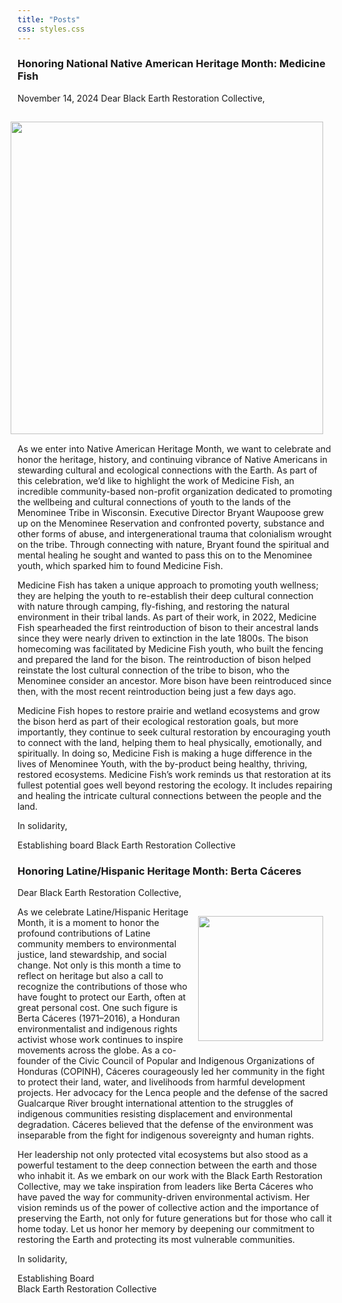 ```yaml
---
title: "Posts"
css: styles.css
---
```


### Honoring National Native American Heritage Month: Medicine Fish

November 14, 2024 Dear Black Earth Restoration Collective,

![](images/medicinefish.jpg){style="float: right; margin: 15px 15px 15px 15px;" width="500"}

As we enter into Native American Heritage Month, we want to celebrate and honor the heritage, history, and continuing vibrance of Native Americans in stewarding cultural and ecological connections with the Earth. As part of this celebration, we’d like to highlight the work of Medicine Fish, an incredible community-based non-profit organization dedicated to promoting the wellbeing and cultural connections of youth to the lands of the Menominee Tribe in Wisconsin. Executive Director Bryant Waupoose grew up on the Menominee Reservation and confronted poverty, substance and other forms of abuse, and intergenerational trauma that colonialism wrought on the tribe. Through connecting with nature, Bryant found the spiritual and mental healing he sought and wanted to pass this on to the Menominee youth, which sparked him to found Medicine Fish.

Medicine Fish has taken a unique approach to promoting youth wellness; they are helping the youth to re-establish their deep cultural connection with nature through camping, fly-fishing, and restoring the natural environment in their tribal lands. As part of their work, in 2022, Medicine Fish spearheaded the first reintroduction of bison to their ancestral lands since they were nearly driven to extinction in the late 1800s. The bison homecoming was facilitated by Medicine Fish youth, who built the fencing and prepared the land for the bison. The reintroduction of bison helped reinstate the lost cultural connection of the tribe to bison, who the Menominee consider an ancestor. More bison have been reintroduced since then, with the most recent reintroduction being just a few days ago.

Medicine Fish hopes to restore prairie and wetland ecosystems and grow the bison herd as part of their ecological restoration goals, but more importantly, they continue to seek cultural restoration by encouraging youth to connect with the land, helping them to heal physically, emotionally, and spiritually. In doing so, Medicine Fish is making a huge difference in the lives of Menominee Youth, with the by-product being healthy, thriving, restored ecosystems. Medicine Fish’s work reminds us that restoration at its fullest potential goes well beyond restoring the ecology. It includes repairing and healing the intricate cultural connections between the people and the land.

In solidarity,

Establishing board Black Earth Restoration Collective

### Honoring Latine/Hispanic Heritage Month: Berta Cáceres

Dear Black Earth Restoration Collective,

![](images/bertacaceres.jpg){style="float: right; margin: 15px 15px 15px 15px;" width="200"}

As we celebrate Latine/Hispanic Heritage Month, it is a moment to honor the profound contributions of Latine community members to environmental justice, land stewardship, and social change. Not only is this month a time to reflect on heritage but also a call to recognize the contributions of those who have fought to protect our Earth, often at great personal cost. One such figure is Berta Cáceres (1971–2016), a Honduran environmentalist and indigenous rights activist whose work continues to inspire movements across the globe. As a co-founder of the Civic Council of Popular and Indigenous Organizations of Honduras (COPINH), Cáceres courageously led her community in the fight to protect their land, water, and livelihoods from harmful development projects. Her advocacy for the Lenca people and the defense of the sacred Gualcarque River brought international attention to the struggles of indigenous communities resisting displacement and environmental degradation. Cáceres believed that the defense of the environment was inseparable from the fight for indigenous sovereignty and human rights.

Her leadership not only protected vital ecosystems but also stood as a powerful testament to the deep connection between the earth and those who inhabit it. As we embark on our work with the Black Earth Restoration Collective, may we take inspiration from leaders like Berta Cáceres who have paved the way for community-driven environmental activism. Her vision reminds us of the power of collective action and the importance of preserving the Earth, not only for future generations but for those who call it home today. Let us honor her memory by deepening our commitment to restoring the Earth and protecting its most vulnerable communities.

In solidarity,

Establishing Board\
Black Earth Restoration Collective
